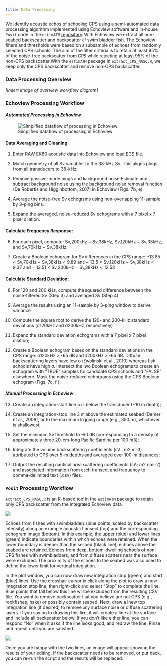 ```yaml
---
title: Data Processing
---
```


We identify acoustic echos of schooling CPS using a semi-automated data processing algorithm implemented using Echoview software and in-house `Posit` code in the `estimATM` [repository](https://github.com/kstierhoff/estimATM). With Echoview we extract all non-seabed backscatter and backscatter of swim bladder fish. The Echoview filters and thresholds were based on a subsample of echoes from randomly selected CPS schools. The aim of the filter criteria is to retain at least 95% of the noise-free backscatter from CPS while rejecting at least 95% of the non-CPS backscatter.With the `estimATM` package in `extract_CPS_NASC.R`, we keep only the CPS backscatter and remove non-CPS backscatter. 

### Data Processing Overview

*\[Insert image of overview workflow diagram\]*

### Echoview Processing Workflow

#### ***Automated Processing in Echoview***

![Simplified dataflow of processing in Echoview](images/ev-processing.JPG)

#### Data Averaging and Cleaning:

1.  Enter RAW EK80 acoustic data into Echoview and load ECS file.

2.  Match geometry of all Sv variables to the 38-kHz Sv. This aligns pings from all transducers to 38-kHz.

3.  Remove passive-mode pings and background noise:Estimate and subtract background noise using the background noise removal function (De Robertis and Higginbottom, 2007) in Echoview (Figs. 7b, e).

4.  Average the noise-free Sv echograms using non-overlapping 11-sample by 3-ping bins.

5.  Expand the averaged, noise-reduced Sv echograms with a 7 pixel x 7 pixel dilation.

#### Calculate Frequency Response:

6.  For each pixel, compute: Sv,200kHz − Sv,38kHz, Sv,120kHz − Sv,38kHz, and Sv,70kHz − Sv,38kHz;

7.  Create a Boolean echogram for Sv differences in the CPS range: −13.85 \< Sv,70kHz − Sv,38kHz \< 9.89 and − 13.5 \< Sv,120kHz − Sv,38kHz \< 9.37 and − 13.51 \< Sv,200kHz − Sv,38kHz \< 12.53

#### Calculate Standard Deviation:

8.  For 120 and 200 kHz, compute the squared difference between the noise-filtered Sv (Step 3) and averaged Sv (Step 4)

9.  Average the results using an 11-sample by 3-ping window to derive variance

10. Compute the square root to derive the 120- and 200-kHz standard deviations (σ120kHz and σ200kHz, respectively)

11. Expand the standard deviation echograms with a 7 pixel x 7 pixel dilation;

12. Create a Boolean echogram based on the standard deviations in the CPS range: σ120kHz \> -65 dB and σ200kHz \> -65 dB. Diffuse backscattering layers have low σ (Zwolinski et al., 2010) whereas fish schools have high σ. Intersect the two Boolean echograms to create an echogram with “TRUE” samples for candidate CPS schools and “FALSE” elsewhere. Mask the noise-reduced echograms using the CPS Boolean echogram (Figs. 7c, f );

#### ***Manual Processing in Echoview***

13. Create an integration-start line 5 m below the transducer (\~10 m depth);

14. Create an integration-stop line 3 m above the estimated seabed (Demer et al., 2009), or to the maximum logging range (e.g., 350 m), whichever is shallowest;

15. Set the minimum Sv threshold to -60 dB (corresponding to a density of approximately three 20-cm-long Pacific Sardine per 100 m3);

16. Integrate the volume backscattering coefficients (sV , m2 m-3) attributed to CPS over 5-m depths and averaged over 100-m distances;

17. Output the resulting nautical area scattering coefficients (sA; m2 nmi-2) and associated information from each transect and frequency to comma-delimited text (.csv) files.

### `Posit` Processing Workflow

`extract_CPS_NASC.R` is an R-based tool in the `estimATM` package to retain only CPS backscatter from the integrated Echoview data. 

![](images/nascr_processing.JPG)

Echoes from fishes with swimbladders (blue points, scaled by backscatter intensity) along an example acoustic transect (top) and the corresponding echogram image (bottom). In this example, the upper (blue) and lower lines (green) indicate boundaries within which echoes were retained. When the lower boundary is deeper than the seabed (black line), echoes above the seabed are retained. Echoes from deep, bottom-dwelling schools of non-CPS fishes with swimbladders, and from diffuse scatters near the surface were excluded. The proximity of the echoes to the seabed was also used to define the lower limit for vertical integration.

In the plot window, you can now draw new integration stop (green) and start (blue) lines. Use the crosshair cursor to click along the plot to draw a new integration stop line, then right-click and select “Stop” to complete the line. Blue points that fall below this line will be excluded from the resulting CSV file. You want to remove backscatter that you believe are not CPS (e.g., rockfishes, hake) or possibly contain seabed. Next, draw a lnew top integration line (if desired) to remove any surface noise or diffuse scattering layers. If you say no to drawing this line, it will create a line at the surface and include all backscatter below. If you don’t like either line, you can respond “No” when it asks if the line looks good, and redraw the line. Rinse and repeat until you are satisfied.

![](images/nascr_processing_result.JPG)

Once you are happy with the two lines, an image will appear showing the results of your editing. If the backscatter needs to be removed, or put back, you can re-run the script and the results will be replaced.

